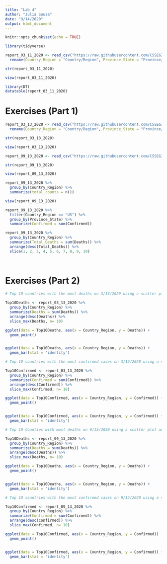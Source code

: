 ```yaml
---
title: "Lab 4"
author: "Julia Sousa"
date: "9/14/2020"
output: html_document
---
```


```r
knitr::opts_chunk$set(echo = TRUE)
```


```r

library(tidyverse)

```


```r

report_03_11_2020 <- read_csv("https://raw.githubusercontent.com/CSSEGISandData/COVID-19/master/csse_covid_19_data/csse_covid_19_daily_reports/03-11-2020.csv") %>% 
  rename(Country_Region = "Country/Region", Province_State = "Province/State")

str(report_03_11_2020)

```

```r
view(report_03_11_2020)

```


```r

library(DT)
datatable(report_03_11_2020)

```


# Exercises (Part 1)

```r

report_03_13_2020 <- read_csv("https://raw.githubusercontent.com/CSSEGISandData/COVID-19/master/csse_covid_19_data/csse_covid_19_daily_reports/03-13-2020.csv") %>% 
  rename(Country_Region = "Country/Region", Province_State = "Province/State")

str(report_03_13_2020)

view(report_03_13_2020)

```

```r

report_09_13_2020 <- read_csv("https://raw.githubusercontent.com/CSSEGISandData/COVID-19/master/csse_covid_19_data/csse_covid_19_daily_reports/09-13-2020.csv")

str(report_09_13_2020)

view(report_09_13_2020)

```


```r

report_09_13_2020 %>% 
  group_by(Country_Region) %>% 
  summarize(total_counts = n())

view(report_09_13_2020)

```


```r

report_09_13_2020 %>% 
  filter(Country_Region == "US") %>% 
  group_by(Province_State) %>% 
  summarize(Confirmed = sum(Confirmed))

```


```r

report_09_13_2020 %>%
  group_by(Country_Region) %>% 
  summarize(Total_Deaths = sum(Deaths)) %>% 
  arrange(desc(Total_Deaths)) %>% 
  slice(1, 2, 3, 4, 5, 6, 7, 8, 9, 10)
  
  
```



# Exercises (Part 2)

```r
# Top 10 countries with the most deaths on 3/13/2020 using a scatter plot and bar graph

Top10Deaths <- report_03_13_2020 %>% 
  group_by(Country_Region) %>% 
  summarize(Deaths = sum(Deaths)) %>% 
  arrange(desc(Deaths)) %>% 
  slice_max(Deaths, n= 10)

```

```r

ggplot(data = Top10Deaths, aes(x = Country_Region, y = Deaths)) + 
  geom_point()


ggplot(data = Top10Deaths, aes(x = Country_Region, y = Deaths)) +
  geom_bar(stat = 'identity')

```


```r

# Top 10 countries with the most confirmed cases on 3/13/2020 using a scatter plot and bar graph

Top10Confirmed <- report_03_13_2020 %>% 
  group_by(Country_Region) %>% 
  summarize(Confirmed = sum(Confirmed)) %>% 
  arrange(desc(Confirmed)) %>% 
  slice_max(Confirmed, n= 10)

```


```r

ggplot(data = Top10Confirmed, aes(x = Country_Region, y = Confirmed)) +
  geom_point()


ggplot(data = Top10Confirmed, aes(x = Country_Region, y = Confirmed)) +
  geom_bar(stat = 'identity')

```


```r

# Top 10 Counties with most deaths on 9/13/2020 using a scatter plot and bar graph

Top10Deaths <- report_09_13_2020 %>% 
  group_by(Country_Region) %>% 
  summarize(Deaths = sum(Deaths)) %>% 
  arrange(desc(Deaths)) %>% 
  slice_max(Deaths, n= 10)

```


```r

ggplot(data = Top10Deaths, aes(x = Country_Region, y = Deaths)) +
  geom_point()


ggplot(data = Top10Deaths, aes(x = Country_Region, y = Deaths)) +
  geom_bar(stat = 'identity')

```




```r

# Top 10 countries with the most confirmed cases on 9/13/2020 using a scatter plot

Top10Confirmed <- report_09_13_2020 %>% 
  group_by(Country_Region) %>% 
  summarize(Confirmed = sum(Confirmed)) %>% 
  arrange(desc(Confirmed)) %>% 
  slice_max(Confirmed, n= 10)

```


```r

ggplot(data = Top10Confirmed, aes(x = Country_Region, y = Confirmed)) +
  geom_point()


ggplot(data = Top10Confirmed, aes(x = Country_Region, y = Confirmed)) +
  geom_bar(stat = 'identity')

```



